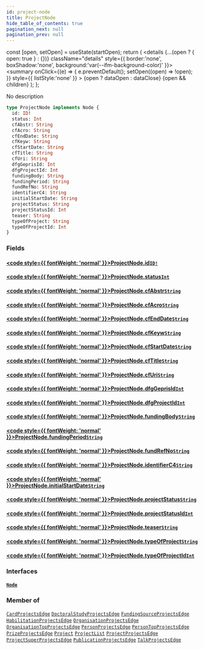 ```yaml
---
id: project-node
title: ProjectNode
hide_table_of_contents: true
pagination_next: null
pagination_prev: null
---
```







  const [open, setOpen] = useState(startOpen);
  return (
    <details {...(open ? { open: true } : {})} className="details" style={{ border:'none', boxShadow:'none', background:'var(--ifm-background-color)' }}>
      <summary
        onClick={(e) => {
          e.preventDefault();
          setOpen((open) => !open);
        }}
        style={{ listStyle:'none' }}
      >
      {open ? dataOpen : dataClose}
      </summary>
      {open && children}
    </details>
  );
};




No description


```graphql
type ProjectNode implements Node {
  id: ID!
  status: Int
  cfAbstr: String
  cfAcro: String
  cfEndDate: String
  cfKeyw: String
  cfStartDate: String
  cfTitle: String
  cfUri: String
  dfgGeprisId: Int
  dfgProjectId: Int
  fundingBody: String
  fundingPeriod: String
  fundRefNo: String
  identifierC4: String
  initialStartDate: String
  projectStatus: String
  projectStatusId: Int
  teaser: String
  typeOfProject: String
  typeOfProjectId: Int
}
```




### Fields

#### [<code style={{ fontWeight: 'normal' }}>ProjectNode.<b>id</b></code>](#)<Bullet />[`ID!`](/cris/scalars/id) <Badge class="secondary" text="non-null"/> <Badge class="secondary" text="scalar"/>
> 
> 

#### [<code style={{ fontWeight: 'normal' }}>ProjectNode.<b>status</b></code>](#)<Bullet />[`Int`](/cris/scalars/int) <Badge class="secondary" text="scalar"/>
> 
> 

#### [<code style={{ fontWeight: 'normal' }}>ProjectNode.<b>cfAbstr</b></code>](#)<Bullet />[`String`](/cris/scalars/string) <Badge class="secondary" text="scalar"/>
> 
> 

#### [<code style={{ fontWeight: 'normal' }}>ProjectNode.<b>cfAcro</b></code>](#)<Bullet />[`String`](/cris/scalars/string) <Badge class="secondary" text="scalar"/>
> 
> 

#### [<code style={{ fontWeight: 'normal' }}>ProjectNode.<b>cfEndDate</b></code>](#)<Bullet />[`String`](/cris/scalars/string) <Badge class="secondary" text="scalar"/>
> 
> 

#### [<code style={{ fontWeight: 'normal' }}>ProjectNode.<b>cfKeyw</b></code>](#)<Bullet />[`String`](/cris/scalars/string) <Badge class="secondary" text="scalar"/>
> 
> 

#### [<code style={{ fontWeight: 'normal' }}>ProjectNode.<b>cfStartDate</b></code>](#)<Bullet />[`String`](/cris/scalars/string) <Badge class="secondary" text="scalar"/>
> 
> 

#### [<code style={{ fontWeight: 'normal' }}>ProjectNode.<b>cfTitle</b></code>](#)<Bullet />[`String`](/cris/scalars/string) <Badge class="secondary" text="scalar"/>
> 
> 

#### [<code style={{ fontWeight: 'normal' }}>ProjectNode.<b>cfUri</b></code>](#)<Bullet />[`String`](/cris/scalars/string) <Badge class="secondary" text="scalar"/>
> 
> 

#### [<code style={{ fontWeight: 'normal' }}>ProjectNode.<b>dfgGeprisId</b></code>](#)<Bullet />[`Int`](/cris/scalars/int) <Badge class="secondary" text="scalar"/>
> 
> 

#### [<code style={{ fontWeight: 'normal' }}>ProjectNode.<b>dfgProjectId</b></code>](#)<Bullet />[`Int`](/cris/scalars/int) <Badge class="secondary" text="scalar"/>
> 
> 

#### [<code style={{ fontWeight: 'normal' }}>ProjectNode.<b>fundingBody</b></code>](#)<Bullet />[`String`](/cris/scalars/string) <Badge class="secondary" text="scalar"/>
> 
> 

#### [<code style={{ fontWeight: 'normal' }}>ProjectNode.<b>fundingPeriod</b></code>](#)<Bullet />[`String`](/cris/scalars/string) <Badge class="secondary" text="scalar"/>
> 
> 

#### [<code style={{ fontWeight: 'normal' }}>ProjectNode.<b>fundRefNo</b></code>](#)<Bullet />[`String`](/cris/scalars/string) <Badge class="secondary" text="scalar"/>
> 
> 

#### [<code style={{ fontWeight: 'normal' }}>ProjectNode.<b>identifierC4</b></code>](#)<Bullet />[`String`](/cris/scalars/string) <Badge class="secondary" text="scalar"/>
> 
> 

#### [<code style={{ fontWeight: 'normal' }}>ProjectNode.<b>initialStartDate</b></code>](#)<Bullet />[`String`](/cris/scalars/string) <Badge class="secondary" text="scalar"/>
> 
> 

#### [<code style={{ fontWeight: 'normal' }}>ProjectNode.<b>projectStatus</b></code>](#)<Bullet />[`String`](/cris/scalars/string) <Badge class="secondary" text="scalar"/>
> 
> 

#### [<code style={{ fontWeight: 'normal' }}>ProjectNode.<b>projectStatusId</b></code>](#)<Bullet />[`Int`](/cris/scalars/int) <Badge class="secondary" text="scalar"/>
> 
> 

#### [<code style={{ fontWeight: 'normal' }}>ProjectNode.<b>teaser</b></code>](#)<Bullet />[`String`](/cris/scalars/string) <Badge class="secondary" text="scalar"/>
> 
> 

#### [<code style={{ fontWeight: 'normal' }}>ProjectNode.<b>typeOfProject</b></code>](#)<Bullet />[`String`](/cris/scalars/string) <Badge class="secondary" text="scalar"/>
> 
> 

#### [<code style={{ fontWeight: 'normal' }}>ProjectNode.<b>typeOfProjectId</b></code>](#)<Bullet />[`Int`](/cris/scalars/int) <Badge class="secondary" text="scalar"/>
> 
> 

### Interfaces

#### [`Node`](/cris/interfaces/node) <Badge class="secondary" text="interface"/>
> 
> 



### Member of

[`CardProjectsEdge`](/cris/objects/card-projects-edge)  <Badge class="secondary" text="object"/><Bullet />[`DoctoralStudyProjectsEdge`](/cris/objects/doctoral-study-projects-edge)  <Badge class="secondary" text="object"/><Bullet />[`FundingSourceProjectsEdge`](/cris/objects/funding-source-projects-edge)  <Badge class="secondary" text="object"/><Bullet />[`HabilitationProjectsEdge`](/cris/objects/habilitation-projects-edge)  <Badge class="secondary" text="object"/><Bullet />[`OrganisationProjectsEdge`](/cris/objects/organisation-projects-edge)  <Badge class="secondary" text="object"/><Bullet />[`OrganisationTopProjectsEdge`](/cris/objects/organisation-top-projects-edge)  <Badge class="secondary" text="object"/><Bullet />[`PersonProjectsEdge`](/cris/objects/person-projects-edge)  <Badge class="secondary" text="object"/><Bullet />[`PersonTopProjectsEdge`](/cris/objects/person-top-projects-edge)  <Badge class="secondary" text="object"/><Bullet />[`PrizeProjectsEdge`](/cris/objects/prize-projects-edge)  <Badge class="secondary" text="object"/><Bullet />[`Project`](/cris/objects/project)  <Badge class="secondary" text="object"/><Bullet />[`ProjectList`](/cris/objects/project-list)  <Badge class="secondary" text="object"/><Bullet />[`ProjectProjectsEdge`](/cris/objects/project-projects-edge)  <Badge class="secondary" text="object"/><Bullet />[`ProjectSuperProjectsEdge`](/cris/objects/project-super-projects-edge)  <Badge class="secondary" text="object"/><Bullet />[`PublicationProjectsEdge`](/cris/objects/publication-projects-edge)  <Badge class="secondary" text="object"/><Bullet />[`TalkProjectsEdge`](/cris/objects/talk-projects-edge)  <Badge class="secondary" text="object"/>

